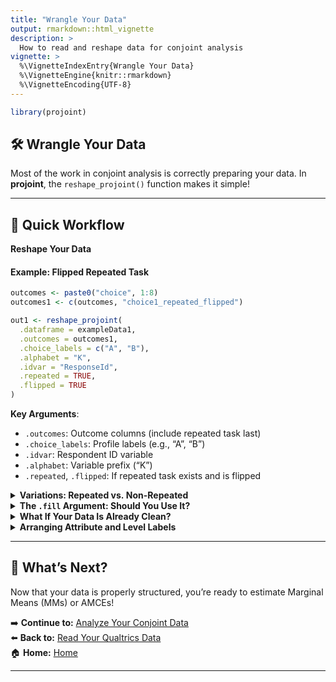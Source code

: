 ```yaml
---
title: "Wrangle Your Data"
output: rmarkdown::html_vignette
description: >
  How to read and reshape data for conjoint analysis
vignette: >
  %\VignetteIndexEntry{Wrangle Your Data}
  %\VignetteEngine{knitr::rmarkdown}
  %\VignetteEncoding{UTF-8}
---
```


```r
library(projoint)
```

## 🛠️ Wrangle Your Data

Most of the work in conjoint analysis is correctly preparing your data. In **projoint**, the `reshape_projoint()` function makes it simple!

---

## 🚀 Quick Workflow

<summary><b>Reshape Your Data</b></summary>

#### Example: Flipped Repeated Task

```r
outcomes <- paste0("choice", 1:8)
outcomes1 <- c(outcomes, "choice1_repeated_flipped")

out1 <- reshape_projoint(
  .dataframe = exampleData1,
  .outcomes = outcomes1,
  .choice_labels = c("A", "B"),
  .alphabet = "K",
  .idvar = "ResponseId",
  .repeated = TRUE,
  .flipped = TRUE
)
```

**Key Arguments**:

- `.outcomes`: Outcome columns (include repeated task last)
- `.choice_labels`: Profile labels (e.g., "A", "B")
- `.idvar`: Respondent ID variable
- `.alphabet`: Variable prefix ("K")
- `.repeated`, `.flipped`: If repeated task exists and is flipped

</details>

<details>
<summary><b>Variations: Repeated vs. Non-Repeated</b></summary>

**Not-Flipped Repeated Task**

```r
outcomes2 <- c(outcomes, "choice1_repeated_notflipped")
out2 <- reshape_projoint(
  .dataframe = exampleData2,
  .outcomes = outcomes2,
  .repeated = TRUE,
  .flipped = FALSE
)
```

**No Repeated Task**

```r
out3 <- reshape_projoint(
  .dataframe = exampleData3,
  .outcomes = outcomes,
  .repeated = FALSE
)
```

</details>

<details>
<summary><b>The `.fill` Argument: Should You Use It?</b></summary>

Use `.fill = TRUE` to "fill" missing values based on IRR agreement.

```r
fill_FALSE <- reshape_projoint(
  .dataframe = exampleData1,
  .outcomes = outcomes1,
  .fill = FALSE
)

fill_TRUE <- reshape_projoint(
  .dataframe = exampleData1,
  .outcomes = outcomes1,
  .fill = TRUE
)
```

Compare:

```r
selected_vars <- c("id", "task", "profile", "selected", "selected_repeated", "agree")
fill_FALSE$data[selected_vars]
fill_TRUE$data[selected_vars]
```

**Tip:**  
- `.fill = TRUE` is useful for small sample or subgroup analysis.  
- `.fill = FALSE` (default) is safer if unsure.

</details>

<details>
<summary><b>What If Your Data Is Already Clean?</b></summary>

If you already have a clean dataset, use `make_projoint_data()`:

```r
out4 <- make_projoint_data(
  .dataframe = exampleData1_labelled_tibble,
  .attribute_vars = c(
    "School Quality", "Violent Crime Rate (Vs National Rate)",
    "Racial Composition", "Housing Cost",
    "Presidential Vote (2020)", "Total Daily Driving Time for Commuting and Errands",
    "Type of Place"
  ),
  .id_var = "id",
  .task_var = "task",
  .profile_var = "profile",
  .selected_var = "selected",
  .selected_repeated_var = "selected_repeated",
  .fill = TRUE
)
```

Preview:

```r
out4
```

</details>

<details>
<summary><b>Arranging Attribute and Level Labels</b></summary>

To reorder or relabel attributes:

1. Save labels:

```r
save_labels(out1, "temp/labels_original.csv")
```

2. Edit the CSV (change `order`, label columns; leave `level_id` untouched).

3. Reload labels:

```r
out1_arranged <- read_labels(out1, "temp/labels_arranged.csv")
```

Internal example:

```r
data_file <- system.file("extdata", "labels_arranged.csv", package = "projoint")
if (data_file == "") stop("File not found!")
out1_arranged <- read_labels(out1, data_file)
```

Compare:

```r
mm <- projoint(out1, .structure = "profile_level", .estimand = "mm")
plot(mm)
```

```r
mm <- projoint(out1_arranged, .structure = "profile_level", .estimand = "mm")
plot(mm)
```

</details>

---

## 🌟 What's Next?

Now that your data is properly structured, you’re ready to estimate Marginal Means (MMs) or AMCEs!

➡️ **Continue to:** [Analyze Your Conjoint Data](analyze.html)  
⬅️ **Back to:** [Read Your Qualtrics Data](read.html)  
🏠 **Home:** [Home](index.html)

---

